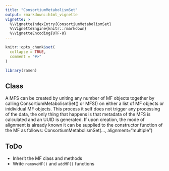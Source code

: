 ```yaml
---
title: "ConsortiumMetabolismSet"
output: rmarkdown::html_vignette
vignette: >
  %\VignetteIndexEntry{ConsortiumMetabolismSet}
  %\VignetteEngine{knitr::rmarkdown}
  %\VignetteEncoding{UTF-8}
---
```


```r
knitr::opts_chunk$set(
  collapse = TRUE,
  comment = "#>"
)
```

```r
library(ramen)
```

## \code{ConsortiumMetabolismSet} Class

A MFS can be created by uniting any number of MF objects together by calling ConsortiumMetabolismSet() or MFS() on either a list of MF objects or inidividual MF objects. This process it self does not trigger any processing of the data, the only thing that happens is that metadata of the MFS is calculated and an UUID is generated. If upon creation, the mode of alignment is already known it can be supplied to the constructor function of the MF as follows: ConsortiumMetabolismSet(…, alignment="multiple")

## ToDo
- Inherit the MF class and methods
- Write `removeMF()` and `addMF()` functions
